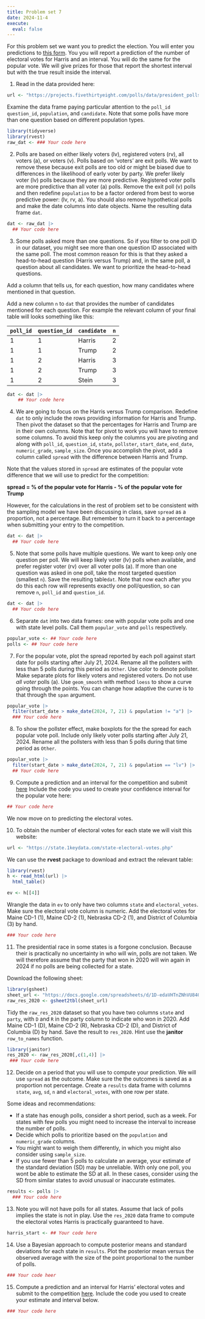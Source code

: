 ```yaml
---
title: Problem set 7 
date: 2024-11-4
execute: 
  eval: false
---
```


For this problem set we want you to predict the election. You will enter you predictions to [this form](https://forms.gle/kREjqXK5WqGsojGWA). You you will report a prediction of the number of electoral votes for Harris and an interval. You will do the same for the popular vote. We will give prizes for those that report the shortest interval but with the true result inside the interval.

1. Read in the data provided here:

```r
url <- "https://projects.fivethirtyeight.com/polls/data/president_polls.csv"
```

Examine the data frame paying particular attention to the `poll_id` `question_id`, `population`, and `candidate`. Note that some polls have more than one question based on different population types.

```r
library(tidyverse)
library(rvest)
raw_dat <- ### Your code here
```

2. Polls are based on either likely voters (lv), registered voters (rv), all voters (a), or voters (v).
Polls based on 'voters' are exit polls. We want to remove these because exit polls are too old or might be biased due to differences in the likelihood of early voter by party.  We prefer likely voter (lv) polls because they are more predictive. Registered voter polls are more predictive than all voter (a) polls. Remove the exit poll (v) polls and then redefine `population` to be a factor ordered from best to worse predictive power: (lv, rv, a). You should also remove hypothetical polls and make the date columns into date objects. Name the resulting data frame `dat`.

```r
dat <- raw_dat |> 
  ## Your code here
```


3. Some polls asked more than one questions. So if you filter to one poll ID in our dataset, you might see more than one question ID associated with the same poll. The most common reason for this is that they asked a head-to-head question (Harris versus Trump) and, in the same poll, a question about all candidates. We want to prioritize the head-to-head questions.

Add a column that tells us, for each question, how many candidates where mentioned in that question.

Add a new column `n` to `dat` that provides the number of candidates mentioned for each question.  For example
the relevant column of your final table will looks something like this:

|`poll_id`|`question_id`|`candidate`|`n`|
---------|-------------|-----------|--|
1 | 1 | Harris | 2 |
1 | 1 | Trump | 2 |
1 | 2 | Harris | 3 |
1 | 2 | Trump |  3 |
1 | 2 | Stein |3 |

```r
dat <- dat |> 
    ## Your code here
```


4. We are going to focus on the Harris versus Trump comparison. Redefine `dat` to only include the rows providing information for Harris and Trump. Then pivot the dataset so that the percentages for Harris and Trump are in their own columns. Note that for pivot to work you will have to remove some columns. To avoid this keep only the columns you are pivoting and along with `poll_id`, `question_id`, `state`, `pollster`, `start_date`, `end_date`, `numeric_grade`, `sample_size`.  Once you accomplish the pivot, add a column called `spread` with the difference between Harris and Trump. 

Note that the values stored in `spread` are estimates of the popular vote difference that we will use to predict for the competition: 

**spread = % of the popular vote for Harris - % of the popular vote for Trump**

However, for the calculations in the rest of problem set to be consistent with the sampling model we have been discussing in class, save `spread` as a proportion, not a percentage. But remember to turn it back to a percentage when submitting your entry to the competition.


```r
dat <- dat |>
  ## Your code here
```

5. Note that some polls have multiple questions. We want to keep only one question per poll. We will keep likely voter (lv) polls when available, and prefer register voter (rv) over all voter polls (a). If more than one question was asked in one poll, take the most targeted question (smallest `n`). Save the resulting table`dat`. Note that now each after you do this each row will represents exactly one poll/question, so can remove `n`, `poll_id` and `question_id`.

```r
dat <- dat |>
  ## Your code here
```

6. Separate `dat` into two data frames: one with popular vote polls and one with state level polls. Call them `popular_vote` and `polls` respectively. 

```r
popular_vote <- ## Your code here
polls <- ## Your code here
```

7. For the popular vote, plot the spread reported by each poll against start date for polls starting after July 21, 2024. Rename all the pollsters with less than 5 polls during this period as `Other`. Use color to denote pollster. Make separate plots for likely voters and registered voters. Do not use _all voter_ polls (a). Use `geom_smooth` with method `loess` to show a curve going through the points. You can change how adaptive the curve is to that through the `span` argument.

```r
popular_vote |> 
  filter(start_date > make_date(2024, 7, 21) & population != "a") |>
  ### Your code here
```


8. To show the pollster effect, make boxplots for the the spread for each popular vote poll. Include only likely voter polls starting after July 21, 2024. Rename all the pollsters with less than 5 polls during that time period as `Other`. 

```r
popular_vote |> 
  filter(start_date > make_date(2024, 7, 21) & population == "lv") |>
  ## Your code here
```

9. Compute a prediction and an interval for the competition and submit [here](https://forms.gle/kREjqXK5WqGsojGWA)
Include the code you used to create your confidence interval for the popular vote here:

```r
## Your code here
```


We now move on to predicting the electoral votes.


10. To obtain the number of electoral votes for each state we will visit this website:

```r
url <- "https://state.1keydata.com/state-electoral-votes.php"
```

We can use the **rvest** package to download and extract the relevant table:

```r
library(rvest)
h <- read_html(url) |>
  html_table() 

ev <- h[[4]]
```

Wrangle the data in `ev` to only have two columns `state` and `electoral_votes`. Make sure the electoral vote column is numeric. Add the electoral votes for Maine CD-1 (1), Maine CD-2 (1), Nebraska CD-2 (1), and District of Columbia (3) by hand. 

```r
### Your code here
```

11. The presidential race in some states is a forgone conclusion. Because their is practically no uncertainty in who will win, polls are not taken. We will therefore assume that the party that won in 2020 will win again in 2024 if no polls are being collected for a state.

Download the following sheet:

```r
library(gsheet)
sheet_url <- "https://docs.google.com/spreadsheets/d/1D-edaVHTnZNhVU840EPUhz3Cgd7m39Urx7HM8Pq6Pus/edit?gid=29622862"
raw_res_2020 <- gsheet2tbl(sheet_url) 
```

Tidy the `raw_res_2020` dataset so that you have two columns `state` and `party`, with `D` and `R` in the party column to indicate who won in 2020. Add Maine CD-1 (D), Maine CD-2 (R), Nebraska CD-2 (D), and District of Columbia (D) by hand. Save the result to `res_2020`. Hint use the **janitor** `row_to_names` function.

```r
library(janitor)
res_2020 <- raw_res_2020[,c(1,4)] |>  
 ### Your code here
```

12. Decide on a period that you will use to compute your prediction. We will use `spread` as the outcome. Make sure the the outcomes is saved as a proportion not percentage. Create a `results` data frame with columns `state`, `avg`, `sd`, `n` and `electoral_votes`, with one row per state. 

Some ideas and recommendations:

* If a state has enough polls, consider a short period, such as a week. For states with few polls you might need to increase the interval to increase the number of polls.
* Decide which polls to prioritize based on the `population` and `numeric_grade` columns.
* You might want to weigh them differently, in which you might also consider using `sample_size`.
* If you use fewer than 5 polls to calculate an average, your estimate of the standard deviation (SD) may be unreliable. With only one poll, you wont be able to estimate the SD at all. In these cases, consider using the SD from similar states to avoid unusual or inaccurate estimates.


```r
results <- polls |> 
  ### Your code here
```


13. Note you will not have polls for all states. Assume that lack of polls implies the state is not in play.
Use the `res_2020` data frame to compute the electoral votes Harris is practically guaranteed to have.

```r
harris_start <- ## Your code here
```


14. Use a Bayesian approach to compute posterior means and standard deviations for each state in `results`. Plot the posterior mean versus the observed average with the size of the point proportional to the number of polls.

```r
### Your code heer
```


15. Compute a prediction and an interval for Harris' electoral votes and submit to the competition [here](https://forms.gle/kREjqXK5WqGsojGWA). Include the code you used to create your estimate and interval below.

```r
### Your code here
```

